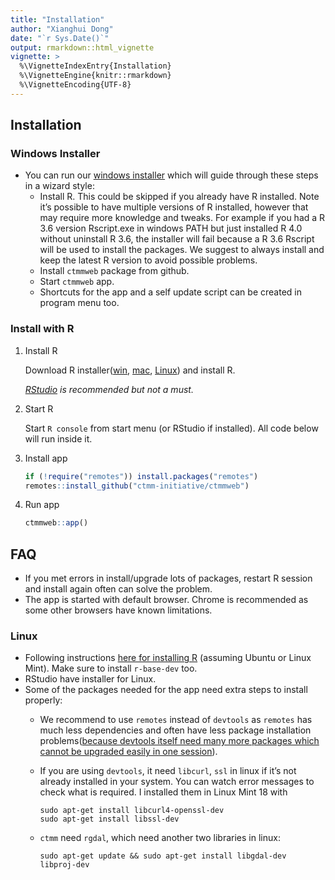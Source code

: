 ```yaml
---
title: "Installation"
author: "Xianghui Dong"
date: "`r Sys.Date()`"
output: rmarkdown::html_vignette
vignette: >
  %\VignetteIndexEntry{Installation}
  %\VignetteEngine{knitr::rmarkdown}
  %\VignetteEncoding{UTF-8}
---
```


## Installation

### Windows Installer

- You can run our [windows installer](https://github.com/ctmm-initiative/ctmmweb/releases/download/v0.2.6b/ctmmwebsetup_beta.exe) which will guide through these steps in a wizard style:
  - Install R. This could be skipped if you already have R installed.
    Note it's possible to have multiple versions of R installed, however that may require more knowledge and tweaks. For example if you had a R 3.6 version Rscript.exe in windows PATH but just installed R 4.0 without uninstall R 3.6, the installer will fail because a R 3.6 Rscript will be used to install the packages.
    We suggest to always install and keep the latest R version to avoid possible problems.
  - Install `ctmmweb` package from github.
  - Start `ctmmweb` app.
  - Shortcuts for the app and a self update script can be created in program menu too.


### Install with R

1. Install R

    Download R installer([win](https://cloud.r-project.org/bin/windows/base/old/3.5.2/R-3.5.2-win.exe), [mac](https://cloud.r-project.org/bin/macosx/R-3.5.2.pkg), [Linux](https://cloud.r-project.org/bin/linux/)) and install R.

    *[RStudio](https://www.rstudio.com/products/rstudio/download/#download) is recommended but not a must.*

2. Start R

    Start `R console` from start menu (or RStudio if installed). All code below will run inside it.

3. Install app

    ```r
    if (!require("remotes")) install.packages("remotes")
    remotes::install_github("ctmm-initiative/ctmmweb")
    
    ```

4. Run app

    ```r
    ctmmweb::app()
    ```

## FAQ

- If you met errors in install/upgrade lots of packages, restart R session and install again often can solve the problem. 
- The app is started with default browser. Chrome is recommended as some other browsers have known limitations.

### Linux
- Following instructions [here for installing R](https://cloud.r-project.org/bin/linux/ubuntu/) (assuming Ubuntu or Linux Mint). Make sure to install `r-base-dev` too.
- RStudio have installer for Linux.
- Some of the packages needed for the app need extra steps to install properly:
  + We recommend to use `remotes` instead of `devtools` as `remotes` has much less dependencies and often have less package installation problems([because devtools itself need many more packages which cannot be upgraded easily in one session](https://github.com/r-lib/devtools/issues/2223)).
  + If you are using `devtools`, it need `libcurl`, `ssl` in linux if it's not already installed in your system. You can watch error messages to check what is required. I installed them in Linux Mint 18 with
  
        sudo apt-get install libcurl4-openssl-dev
        sudo apt-get install libssl-dev
  
  + `ctmm` need `rgdal`, which need another two libraries in linux:
  
        sudo apt-get update && sudo apt-get install libgdal-dev libproj-dev
  
